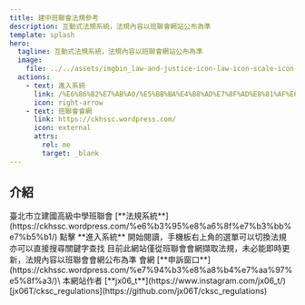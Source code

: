 ```yaml
---
title: 建中班聯會法規參考
description: 互動式法規系統，法規內容以班聯會網站公布為準
template: splash
hero:
  tagline: 互動式法規系統，法規內容以班聯會網站公布為準
  image:
    file: ../../assets/imgbin_law-and-justice-icon-law-icon-scale-icon-png.png
  actions:
    - text: 進入系統
      link: /%E6%86%B2%E7%AB%A0/%E5%BB%BA%E4%B8%AD%E7%8F%AD%E8%81%AF%E6%9C%83%E6%86%B2%E7%AB%A0
      icon: right-arrow
    - text: 班聯會會網
      link: https://ckhssc.wordpress.com/
      icon: external
      attrs:
        rel: me
        target: _blank
---
```



## 介紹

<Card title="法規資料來源" icon="external">
	臺北市立建國高級中學班聯會 [**法規系統**](https://ckhssc.wordpress.com/%e6%b3%95%e8%a6%8f%e7%b3%bb%e7%b5%b1/)
</Card>
<Card title="使用導覽" icon="external">
  點擊 **進入系統** 開始閱讀，手機板右上角的選單可以切換法規
  亦可以直接搜尋關鍵字查找
</Card>
<Card title="網站性質" icon="warning">
	目前此網站僅從班聯會會網擷取法規，未必能即時更新，法規內容以班聯會會網公布為準
</Card>
<Card title="反應管道" icon="comment">
	會網 [**申訴窗口**](https://ckhssc.wordpress.com/%e7%94%b3%e8%a8%b4%e7%aa%97%e5%8f%a3/)\
	本網站作者 [**jx06_t**](https://www.instagram.com/jx06_t/)
</Card>
<Card title="專案倉庫" icon="github">
	[jx06T/cksc_regulations](https://github.com/jx06T/cksc_regulations)
</Card>
